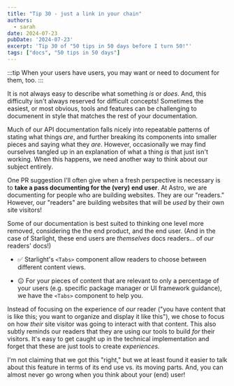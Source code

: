 ```yaml
---
title: "Tip 30 - just a link in your chain"
authors:
  - sarah
date: 2024-07-23
pubDate: '2024-07-23'
excerpt: 'Tip 30 of "50 tips in 50 days before I turn 50!"'
tags: ["docs", "50 tips in 50 days"]
---
```


:::tip
When your users have users, you may want or need to document for them, too.
:::

It is not always easy to describe what something *is* or *does*. And, this difficulty isn't always reserved for difficult concepts! Sometimes the easiest, or most obvious, tools and features can be challenging to documenent in style that matches the rest of your documentation.

Much of our API documentation falls nicely into repeatable patterns of stating what things *are*, and further breaking its components into smaller pieces and saying what they *are*. However, occasionally we may find ourselves tangled up in an explanation of what a thing *is* that just isn't working. When this happens, we need another way to think about our subject entirely.

One PR suggestion I'll often give when a fresh perspective is necessary is to **take a pass documenting for the (very) end user**. At Astro, we are documenting for people who are building websites. They are our "readers." However, our "readers" are building websites that will be *used* by their own site visitors!

Some of our documentation is best suited to thinking one level more removed, considering the the end product, and the end user. (And in the case of Starlight, these end users are *themselves* docs readers... of *our* readers' docs!)

- ✅ Starlight's `<Tabs>` component allow readers to choose between different content views.

- 😐 For your pieces of content that are relevant to only a percentage of your users (e.g. specific package manager or UI framework guidance), we have the `<Tabs>` component to help you.

Instead of focusing on the experience of *our* reader ("you have content that is like this; you want to organize and display it like this"), we chose to focus on how *their* site visitor was going to interact with that content. This also subtly reminds our readers that they are using our tools to build *for* their visitors. It's easy to get caught up in the technical implementation and forget that these are just tools to create *experiences.*

I'm not claiming that we got this "right," but we at least found it easier to talk about this feature in terms of its end use vs. its moving parts. And, you can almost never go wrong when you think about your (end) user!


<LinkCard title="See the whole list of tips!" href="/blog/50-docs-tips-in-50-days" />



